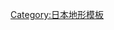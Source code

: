 {{Navbox
|name       = 日本平原
|state      = {{{state|}}}
|basestyle  = background:#skyblue
|title      = {{flagdeco|JPN}} [[日本地理#地形|日本平原]]
|image      =
|listclass  = hlist hlist-hyphen
|group1 = [[北海道|北海道地方]]
|list1  =
*{{link-ja|幕別平原|幕別平野}}
*{{link-ja|天鹽平原|天塩平野}}
*{{link-ja|頓別平原|頓別平野}}
*{{link-ja|湧別平原|湧別平野}}
*{{link-ja|美幌平原|美幌平野}}
*{{link-ja|斜里平原|斜里平野}}
*[[石狩平原]]
*{{link-ja|岩内平原|岩内平野}}
*{{link-ja|釧路平原|釧路平野}}
*{{link-ja|十勝平原|十勝平野}}
*{{link-ja|勇拂平原|勇払平野}}
*{{link-ja|長萬部平原|長万部平野}}
*{{link-ja|八雲平原|八雲平野}}
*{{link-ja|利別平原|利別平野}}
*{{link-ja|函館平原|函館平野}}

|group2 = [[東北地方]]
|list2  =
*{{link-ja|青森平原|青森平野}}
*{{link-ja|津輕平原|津軽平野}}
*{{link-ja|能代平原|能代平野}}
*{{link-ja|本莊平原|本荘平野}}
*{{link-ja|膽澤平原|胆沢平野}}
*[[仙台平原]]
*{{link-ja|庄内平原|庄内平野}}

|group3 = [[關東地方]]
|list3  =
*{{link-ja|九十九里平原|九十九里平野}}
*[[關東平原]]
*{{link-ja|相模平原|相模平野}}
*{{link-ja|足柄平原|足柄平野}}

|group4 = [[中部地方]]
|list4   = 
*[[越后平原]]
*{{link-ja|洲本平原|洲本平野}}
*{{link-ja|高田平原|高田平野}}
*{{link-ja|國中平原|国中平野}}
*[[富山平原]]
*{{link-ja|礪波平原|砺波平野}}
*{{link-ja|金澤平原|金沢平野}}
*{{link-ja|福井平原|福井平野}}
*{{link-ja|田方平原|田方平野}}
*{{link-ja|靜岡平原|静岡平野}}
*{{link-ja|大井川平原|大井川平野}}
*{{link-ja|遠州平原|遠州平野}}
*[[濃尾平原]]
*{{link-ja|岡崎平原|岡崎平野}}
*{{link-ja|豐橋平原|豊橋平野}}
*{{link-ja|伊勢平原|伊勢平野}}

|group5 = [[近畿地方]]
|list5  =
*[[近畿平原]]
*{{link-ja|和歌山平原|和歌山平野}}
*[[播磨平原]]
*{{link-ja|洲本平原|洲本平野}}
*{{link-ja|三原平原|三原平野}}

|group6 = [[中國地方]]
|list6  =
*{{link-ja|鳥取平原|鳥取平野}}
*{{link-ja|倉吉平原|倉吉平野}}
*{{link-ja|岡山平原|岡山平野}}
*{{link-ja|米子平原|米子平野}}
*{{link-ja|松江平原|松江平野}}
*{{link-ja|出雲平原|出雲平野}}
*{{link-ja|福山平原|福山平野}}
*{{link-ja|廣島平原|広島平野}}

|group7 = [[四國|四國地方]]
|list7  =
*[[讚岐平原]]
*{{link-ja|徳島平原|徳島平野}}
*{{link-ja|阿南平原|阿南平野}}
*{{link-ja|新居濱平原|新居浜平野}}
*{{link-ja|今治平原|今治平野}}
*{{link-ja|松山平原|松山平野}}
*{{link-ja|高知平原|高知平野}}
*{{link-ja|中村平原|中村平野}}

|group8 = [[九州 (日本)|九州地方]]
|list8  =
*{{link-ja|直方平原|直方平野}}
*[[福岡平原]]
*[[筑紫平原]]
*{{link-ja|京都平原|京都平野}}
*{{link-ja|唐津平原|唐津平野}}
*{{link-ja|諫早平原|諫早平野}}
*{{link-ja|菊池平原|菊池平野}}
*[[熊本平原]]
*{{link-ja|八代平原|八代平野}}
*{{link-ja|中津平原|中津平野}}
*{{link-ja|宇佐平原|宇佐平野}}
*{{link-ja|大分平原|大分平野}}
*{{link-ja|延岡平原|延岡平野}}
*{{link-ja|宮崎平原|宮崎平野}}
*{{link-ja|出水平原|出水平野}}
*{{link-ja|川内平原|川内平野}}
*{{link-ja|姶良平原|姶良平野}}
*{{link-ja|國分平原|国分平野}}
*{{link-ja|肝属平原|肝属平野}}

}}
<noinclude>
[[Category:日本平原| ]]
[[Category:日本地形模板]]
</noinclude>